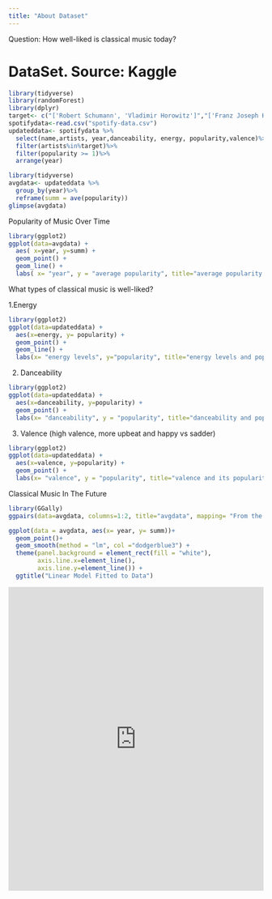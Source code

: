 ```yaml
---
title: "About Dataset"
---
```


Question: How well-liked is classical music today? 

# DataSet. Source: Kaggle

```r
library(tidyverse)
library(randomForest)
library(dplyr)
target<- c("['Robert Schumann', 'Vladimir Horowitz']","['Franz Joseph Haydn', 'Pro Arte Quartet']","['Felix Mendelssohn', 'Vladimir Horowitz']", "['Frédéric Chopin', 'Vladimir Horowitz']", "['Franz Liszt', 'Vladimir Horowitz']","['Sergei Rachmaninoff', 'Vladimir Horowitz']", "['Ludwig van Beethoven', 'Staatskapelle Berlin', 'Richard Strauss']")
spotifydata<-read.csv("spotify-data.csv")
updateddata<- spotifydata %>%
  select(name,artists, year,danceability, energy, popularity,valence)%>%
  filter(artists%in%target)%>%
  filter(popularity >= 1)%>%
  arrange(year)
```

```r
library(tidyverse)
avgdata<- updateddata %>%
  group_by(year)%>%
  reframe(summ = ave(popularity))
glimpse(avgdata)
```
 Popularity of Music Over Time
      
```r
library(ggplot2)
ggplot(data=avgdata) +
  aes( x=year, y=summ) +
  geom_point() +
  geom_line() + 
  labs( x= "year", y = "average popularity", title="average popularity of classical pieces over time", caption = "Based on this graph, there is an overall significant increase in average popularity of classical pieces over time. However, this increase is volatile as seen in the random decrease in average popularity in certain years. Nonetheless, the popularity of classical pieces seems to be stabilising as each drop and increase in average popularity is less drastic. This suggests that classical music is becoming increasingly well-liked." )
```

What types of classical music is well-liked?

1.Energy

```r
library(ggplot2)
ggplot(data=updateddata) +
  aes(x=energy, y= popularity) +
  geom_point() + 
  geom_line() +
  labs(x= "energy levels", y="popularity", title="energy levels and popularity of pieces", caption= "As seen in the graph, classical music pieces are usually more popular if they are less intense and active. However, we also note that the data points is most dense close to the bottom left of the graph. This reveals that majority of the data points have low energy levels and usually received similarly by the audience. ")
```

2. Danceability

```r
library(ggplot2)
ggplot(data=updateddata) +
  aes(x=danceability, y=popularity) +
  geom_point() +
  labs(x= "danceability", y = "popularity", title="danceability and popularity of pieces",caption = "In general, as seen in the even spread of data, all  types of classical music with different liveliness (as defined in the variable danceability) does not affect the popularity of classical music. This suggests that to the public audience, both danceable and lively pieces of classical music are well-liked.")  
```

3. Valence (high valence, more upbeat and happy vs sadder)

```r
library(ggplot2)
ggplot(data=updateddata) +
  aes(x=valence, y=popularity) +
  geom_point() +
  labs(x= "valence", y = "popularity", title="valence and its popularity",caption = "As seen in the scatter plot, classical music is significantly more popular when it has lower valence with a score of below 0.5. This suggests that classical music which are happier and more upbeat is more well-liked among the audience rather than pieces which are more somber and sad.")
```

Classical Music In The Future 

```r
library(GGally)
ggpairs(data=avgdata, columns=1:2, title="avgdata", mapping= "From the various graphs above, average popularity rating and years are correlated.")
```


```r
ggplot(data = avgdata, aes(x= year, y= summ))+
  geom_point()+ 
  geom_smooth(method = "lm", col ="dodgerblue3") + 
  theme(panel.background = element_rect(fill = "white"),
        axis.line.x=element_line(),
        axis.line.y=element_line()) +
  ggtitle("Linear Model Fitted to Data")
```

```{=html}
<iframe height="600" width="100%" frameborder="no" src="https://claralclaroll.shinyapps.io/App-1/  "> </iframe>
```
